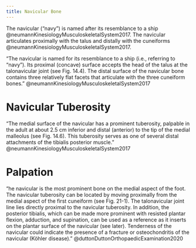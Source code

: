 ```yaml
---
title: Navicular Bone
---
```


The navicular ("navy") is named after its resemblance to a ship @neumannKinesiologyMusculoskeletalSystem2017.
The navicular articulates proximally with the talus and distally with the cuneiforms @neumannKinesiologyMusculoskeletalSystem2017.


"The navicular is named for its resemblance to a ship (i.e., referring to “navy”). Its proximal (concave) surface accepts the head of the talus at the talonavicular joint (see Fig. 14.4). The distal surface of the navicular bone contains three relatively flat facets that articulate with the three cuneiform bones." @neumannKinesiologyMusculoskeletalSystem2017 


# Navicular Tuberosity

"The medial surface of the navicular has a prominent tuberosity, palpable in the adult at about 2.5 cm inferior and distal (anterior) to the tip of the medial malleolus (see Fig. 14.6). This tuberosity serves as one of several distal attachments of the tibialis posterior muscle." @neumannKinesiologyMusculoskeletalSystem2017

# Palpation

"he navicular is the most prominent bone on the medial aspect of the foot. The navicular tuberosity can be located by moving proximally from the medial aspect of the first cuneiform (see Fig. 21-1). The talonavicular joint line lies directly proximal to the navicular tuberosity. In addition, the posterior tibialis, which can be made more prominent with resisted plantar flexion, adduction, and supination, can be used as a reference as it inserts on the plantar surface of the navicular (see later). Tenderness of the navicular could indicate the presence of a fracture or osteochondritis of the navicular (Köhler disease)." @duttonDuttonOrthopaedicExamination2020 